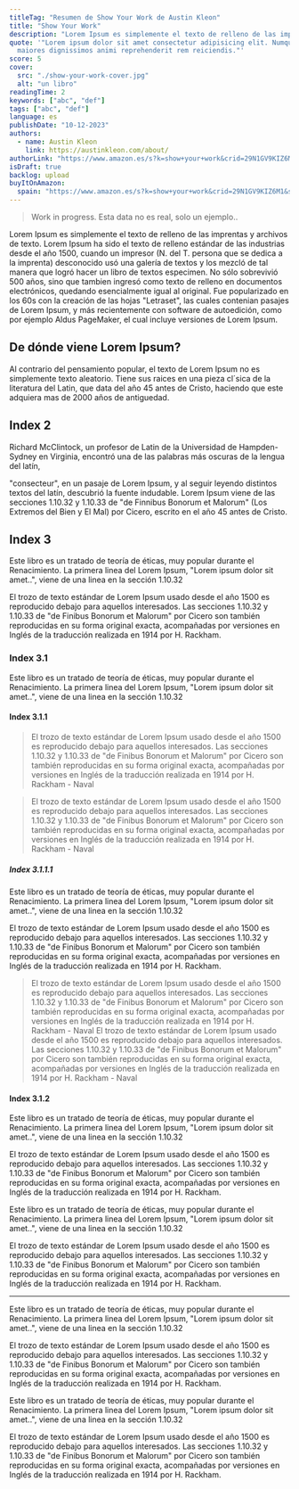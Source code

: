 ```yaml
---
titleTag: "Resumen de Show Your Work de Austin Kleon"
title: "Show Your Work"
description: "Lorem Ipsum es simplemente el texto de relleno de las imprentas y archiv"
quote: '"Lorem ipsum dolor sit amet consectetur adipisicing elit. Numquam
  maiores dignissimos animi reprehenderit rem reiciendis."'
score: 5
cover:
  src: "./show-your-work-cover.jpg"
  alt: "un libro"
readingTime: 2
keywords: ["abc", "def"]
tags: ["abc", "def"]
language: es
publishDate: "10-12-2023"
authors:
  - name: Austin Kleon
    link: https://austinkleon.com/about/
authorLink: "https://www.amazon.es/s?k=show+your+work&crid=29N1GV9KIZ6M1&sprefix=%2Caps%2C203&ref=nb_sb_ss_recent_3_0_recent"
isDraft: true
backlog: upload
buyItOnAmazon:
  spain: "https://www.amazon.es/s?k=show+your+work&crid=29N1GV9KIZ6M1&sprefix=%2Caps%2C203&ref=nb_sb_ss_recent_3_0_recent"
---
```


> Work in progress. Esta data no es real, solo un ejemplo..

Lorem Ipsum es simplemente el texto de relleno de las imprentas y archivos de texto. Lorem Ipsum ha sido el texto de relleno estándar de las industrias desde el año 1500, cuando un impresor (N. del T. persona que se dedica a la imprenta) desconocido usó una galería de textos y los mezcló de tal manera que logró hacer un libro de textos especimen. No sólo sobrevivió 500 años, sino que tambien ingresó como texto de relleno en documentos electrónicos, quedando esencialmente igual al original. Fue popularizado en los 60s con la creación de las hojas "Letraset", las cuales contenian pasajes de Lorem Ipsum, y más recientemente con software de autoedición, como por ejemplo Aldus PageMaker, el cual incluye versiones de Lorem Ipsum.

## De dónde viene Lorem Ipsum?

Al contrario del pensamiento popular, el texto de Lorem Ipsum no es simplemente texto aleatorio. Tiene sus raices en una pieza cl´sica de la literatura del Latin, que data del año 45 antes de Cristo, haciendo que este adquiera mas de 2000 años de antiguedad.

## Index 2

Richard McClintock, un profesor de Latin de la Universidad de Hampden-Sydney en Virginia, encontró una de las palabras más oscuras de la lengua del latín,

"consecteur", en un pasaje de Lorem Ipsum, y al seguir leyendo distintos textos del latín, descubrió la fuente indudable. Lorem Ipsum viene de las secciones 1.10.32 y 1.10.33 de "de Finnibus Bonorum et Malorum" (Los Extremos del Bien y El Mal) por Cicero, escrito en el año 45 antes de Cristo.

## Index 3

Este libro es un tratado de teoría de éticas, muy popular durante el Renacimiento. La primera linea del Lorem Ipsum, "Lorem ipsum dolor sit amet..", viene de una linea en la sección 1.10.32

El trozo de texto estándar de Lorem Ipsum usado desde el año 1500 es reproducido debajo para aquellos interesados. Las secciones 1.10.32 y 1.10.33 de "de Finibus Bonorum et Malorum" por Cicero son también reproducidas en su forma original exacta, acompañadas por versiones en Inglés de la traducción realizada en 1914 por H. Rackham.

### Index 3.1

Este libro es un tratado de teoría de éticas, muy popular durante el Renacimiento. La primera linea del Lorem Ipsum, "Lorem ipsum dolor sit amet..", viene de una linea en la sección 1.10.32

#### Index 3.1.1

> El trozo de texto estándar de Lorem Ipsum usado desde el año 1500 es reproducido debajo para aquellos interesados. Las secciones 1.10.32 y 1.10.33 de "de Finibus Bonorum et Malorum" por Cicero son también reproducidas en su forma original exacta, acompañadas por versiones en Inglés de la traducción realizada en 1914 por H. Rackham - Naval

> El trozo de texto estándar de Lorem Ipsum usado desde el año 1500 es reproducido debajo para aquellos interesados. Las secciones 1.10.32 y 1.10.33 de "de Finibus Bonorum et Malorum" por Cicero son también reproducidas en su forma original exacta, acompañadas por versiones en Inglés de la traducción realizada en 1914 por H. Rackham - Naval

##### Index 3.1.1.1

Este libro es un tratado de teoría de éticas, muy popular durante el Renacimiento. La primera linea del Lorem Ipsum, "Lorem ipsum dolor sit amet..", viene de una linea en la sección 1.10.32

El trozo de texto estándar de Lorem Ipsum usado desde el año 1500 es reproducido debajo para aquellos interesados. Las secciones 1.10.32 y 1.10.33 de "de Finibus Bonorum et Malorum" por Cicero son también reproducidas en su forma original exacta, acompañadas por versiones en Inglés de la traducción realizada en 1914 por H. Rackham.

> El trozo de texto estándar de Lorem Ipsum usado desde el año 1500 es reproducido debajo para aquellos interesados. Las secciones 1.10.32 y 1.10.33 de "de Finibus Bonorum et Malorum" por Cicero son también reproducidas en su forma original exacta, acompañadas por versiones en Inglés de la traducción realizada en 1914 por H. Rackham - Naval
> El trozo de texto estándar de Lorem Ipsum usado desde el año 1500 es reproducido debajo para aquellos interesados. Las secciones 1.10.32 y 1.10.33 de "de Finibus Bonorum et Malorum" por Cicero son también reproducidas en su forma original exacta, acompañadas por versiones en Inglés de la traducción realizada en 1914 por H. Rackham - Naval

#### Index 3.1.2

Este libro es un tratado de teoría de éticas, muy popular durante el Renacimiento. La primera linea del Lorem Ipsum, "Lorem ipsum dolor sit amet..", viene de una linea en la sección 1.10.32

El trozo de texto estándar de Lorem Ipsum usado desde el año 1500 es reproducido debajo para aquellos interesados. Las secciones 1.10.32 y 1.10.33 de "de Finibus Bonorum et Malorum" por Cicero son también reproducidas en su forma original exacta, acompañadas por versiones en Inglés de la traducción realizada en 1914 por H. Rackham.

Este libro es un tratado de teoría de éticas, muy popular durante el Renacimiento. La primera linea del Lorem Ipsum, "Lorem ipsum dolor sit amet..", viene de una linea en la sección 1.10.32

El trozo de texto estándar de Lorem Ipsum usado desde el año 1500 es reproducido debajo para aquellos interesados. Las secciones 1.10.32 y 1.10.33 de "de Finibus Bonorum et Malorum" por Cicero son también reproducidas en su forma original exacta, acompañadas por versiones en Inglés de la traducción realizada en 1914 por H. Rackham.

---

Este libro es un tratado de teoría de éticas, muy popular durante el Renacimiento. La primera linea del Lorem Ipsum, "Lorem ipsum dolor sit amet..", viene de una linea en la sección 1.10.32

El trozo de texto estándar de Lorem Ipsum usado desde el año 1500 es reproducido debajo para aquellos interesados. Las secciones 1.10.32 y 1.10.33 de "de Finibus Bonorum et Malorum" por Cicero son también reproducidas en su forma original exacta, acompañadas por versiones en Inglés de la traducción realizada en 1914 por H. Rackham.

Este libro es un tratado de teoría de éticas, muy popular durante el Renacimiento. La primera linea del Lorem Ipsum, "Lorem ipsum dolor sit amet..", viene de una linea en la sección 1.10.32

El trozo de texto estándar de Lorem Ipsum usado desde el año 1500 es reproducido debajo para aquellos interesados. Las secciones 1.10.32 y 1.10.33 de "de Finibus Bonorum et Malorum" por Cicero son también reproducidas en su forma original exacta, acompañadas por versiones en Inglés de la traducción realizada en 1914 por H. Rackham.
